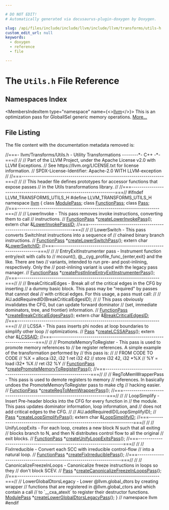 ```yaml
---

# DO NOT EDIT!
# Automatically generated via docusaurus-plugin-doxygen by Doxygen.

slug: /api/files/include/include/llvm/include/llvm/transforms/utils-h
custom_edit_url: null
keywords:
  - doxygen
  - reference
  - file

---
```





# The `Utils.h` File Reference

<DoxygenPage pluginConfig={pluginConfig}>



## Namespaces Index

<MembersIndex>

<MembersIndexItem
  type="namespace"
  name={<><a href="/docs/api/namespaces/llvm">llvm</a></>}>
This is an optimization pass for GlobalISel generic memory operations. <a href="/docs/api/namespaces/llvm/#details">More...</a>
</MembersIndexItem>

</MembersIndex>


## File Listing

The file content with the documentation metadata removed is:

<ProgramListing>

<Link id="l00001" /><CodeLine lineNumber="1"><span class="doxyHighlightComment">//===- llvm/Transforms/Utils.h - Utility Transformations --------&#42;- C++ -&#42;-===//</span></CodeLine>
<Link id="l00002" /><CodeLine lineNumber="2"><span class="doxyHighlightComment">//</span></CodeLine>
<Link id="l00003" /><CodeLine lineNumber="3"><span class="doxyHighlightComment">// Part of the LLVM Project, under the Apache License v2.0 with LLVM Exceptions.</span></CodeLine>
<Link id="l00004" /><CodeLine lineNumber="4"><span class="doxyHighlightComment">// See https://llvm.org/LICENSE.txt for license information.</span></CodeLine>
<Link id="l00005" /><CodeLine lineNumber="5"><span class="doxyHighlightComment">// SPDX-License-Identifier: Apache-2.0 WITH LLVM-exception</span></CodeLine>
<Link id="l00006" /><CodeLine lineNumber="6"><span class="doxyHighlightComment">//</span></CodeLine>
<Link id="l00007" /><CodeLine lineNumber="7"><span class="doxyHighlightComment">//===----------------------------------------------------------------------===//</span></CodeLine>
<Link id="l00008" /><CodeLine lineNumber="8"><span class="doxyHighlightComment">//</span></CodeLine>
<Link id="l00009" /><CodeLine lineNumber="9"><span class="doxyHighlightComment">// This header file defines prototypes for accessor functions that expose passes</span></CodeLine>
<Link id="l00010" /><CodeLine lineNumber="10"><span class="doxyHighlightComment">// in the Utils transformations library.</span></CodeLine>
<Link id="l00011" /><CodeLine lineNumber="11"><span class="doxyHighlightComment">//</span></CodeLine>
<Link id="l00012" /><CodeLine lineNumber="12"><span class="doxyHighlightComment">//===----------------------------------------------------------------------===//</span></CodeLine>
<Link id="l00013" /><CodeLine lineNumber="13"></CodeLine>
<Link id="l00014" /><CodeLine lineNumber="14"><span class="doxyHighlightPreprocessor">#ifndef LLVM&#95;TRANSFORMS&#95;UTILS&#95;H</span></CodeLine>
<Link id="l00015" /><CodeLine lineNumber="15"><span class="doxyHighlightPreprocessor">#define LLVM&#95;TRANSFORMS&#95;UTILS&#95;H</span></CodeLine>
<Link id="l00016" /><CodeLine lineNumber="16"></CodeLine>
<Link id="l00017" /><CodeLine lineNumber="17"><span class="doxyHighlightKeyword">namespace </span><span class="doxyHighlight"><a href="/docs/api/namespaces/llvm">llvm</a> &#123;</span></CodeLine>
<Link id="l00018" /><CodeLine lineNumber="18"></CodeLine>
<Link id="l00019" /><CodeLine lineNumber="19"><span class="doxyHighlightKeyword">class </span><span class="doxyHighlight"><a href="/docs/api/classes/llvm/modulepass">ModulePass</a>;</span></CodeLine>
<Link id="l00020" /><CodeLine lineNumber="20"><span class="doxyHighlightKeyword">class </span><span class="doxyHighlight"><a href="/docs/api/classes/llvm/functionpass">FunctionPass</a>;</span></CodeLine>
<Link id="l00021" /><CodeLine lineNumber="21"><span class="doxyHighlightKeyword">class </span><span class="doxyHighlight"><a href="/docs/api/classes/llvm/pass">Pass</a>;</span></CodeLine>
<Link id="l00022" /><CodeLine lineNumber="22"></CodeLine>
<Link id="l00023" /><CodeLine lineNumber="23"><span class="doxyHighlightComment">//===----------------------------------------------------------------------===//</span></CodeLine>
<Link id="l00024" /><CodeLine lineNumber="24"><span class="doxyHighlightComment">//</span></CodeLine>
<Link id="l00025" /><CodeLine lineNumber="25"><span class="doxyHighlightComment">// LowerInvoke - This pass removes invoke instructions, converting them to call</span></CodeLine>
<Link id="l00026" /><CodeLine lineNumber="26"><span class="doxyHighlightComment">// instructions.</span></CodeLine>
<Link id="l00027" /><CodeLine lineNumber="27"><span class="doxyHighlightComment">//</span></CodeLine>
<Link id="l00028" /><CodeLine lineNumber="28"><span class="doxyHighlight"><a href="/docs/api/classes/llvm/functionpass">FunctionPass</a> &#42;<a href="/docs/api/namespaces/llvm/#a73866a00fb633fea123b83d0dec2c073">createLowerInvokePass</a>();</span></CodeLine>
<Link id="l00029" /><CodeLine lineNumber="29"><span class="doxyHighlightKeyword">extern</span><span class="doxyHighlight"> </span><span class="doxyHighlightKeywordType">char</span><span class="doxyHighlight"> &amp;<a href="/docs/api/namespaces/llvm/#ae7c847a8a8489eb9ee5c282255e2b013">LowerInvokePassID</a>;</span></CodeLine>
<Link id="l00030" /><CodeLine lineNumber="30"></CodeLine>
<Link id="l00031" /><CodeLine lineNumber="31"><span class="doxyHighlightComment">//===----------------------------------------------------------------------===//</span></CodeLine>
<Link id="l00032" /><CodeLine lineNumber="32"><span class="doxyHighlightComment">//</span></CodeLine>
<Link id="l00033" /><CodeLine lineNumber="33"><span class="doxyHighlightComment">// LowerSwitch - This pass converts SwitchInst instructions into a sequence of</span></CodeLine>
<Link id="l00034" /><CodeLine lineNumber="34"><span class="doxyHighlightComment">// chained binary branch instructions.</span></CodeLine>
<Link id="l00035" /><CodeLine lineNumber="35"><span class="doxyHighlightComment">//</span></CodeLine>
<Link id="l00036" /><CodeLine lineNumber="36"><span class="doxyHighlight"><a href="/docs/api/classes/llvm/functionpass">FunctionPass</a> &#42;<a href="/docs/api/namespaces/llvm/#aca2878b6eed339f5ef7c6b983849f405">createLowerSwitchPass</a>();</span></CodeLine>
<Link id="l00037" /><CodeLine lineNumber="37"><span class="doxyHighlightKeyword">extern</span><span class="doxyHighlight"> </span><span class="doxyHighlightKeywordType">char</span><span class="doxyHighlight"> &amp;<a href="/docs/api/namespaces/llvm/#a6befa52763ee29f8df2bd2ea9c3525c7">LowerSwitchID</a>;</span></CodeLine>
<Link id="l00038" /><CodeLine lineNumber="38"></CodeLine>
<Link id="l00039" /><CodeLine lineNumber="39"><span class="doxyHighlightComment">//===----------------------------------------------------------------------===//</span></CodeLine>
<Link id="l00040" /><CodeLine lineNumber="40"><span class="doxyHighlightComment">//</span></CodeLine>
<Link id="l00041" /><CodeLine lineNumber="41"><span class="doxyHighlightComment">// EntryExitInstrumenter pass - Instrument function entry/exit with calls to</span></CodeLine>
<Link id="l00042" /><CodeLine lineNumber="42"><span class="doxyHighlightComment">// mcount(), @&#95;&#95;cyg&#95;profile&#95;func&#95;&#123;enter,exit&#125; and the like. There are two</span></CodeLine>
<Link id="l00043" /><CodeLine lineNumber="43"><span class="doxyHighlightComment">// variants, intended to run pre- and post-inlining, respectively. Only the</span></CodeLine>
<Link id="l00044" /><CodeLine lineNumber="44"><span class="doxyHighlightComment">// post-inlining variant is used with the legacy pass manager.</span></CodeLine>
<Link id="l00045" /><CodeLine lineNumber="45"><span class="doxyHighlightComment">//</span></CodeLine>
<Link id="l00046" /><CodeLine lineNumber="46"><span class="doxyHighlight"><a href="/docs/api/classes/llvm/functionpass">FunctionPass</a> &#42;<a href="/docs/api/namespaces/llvm/#a2fd509a7b8d02df5cd928c81270bf17d">createPostInlineEntryExitInstrumenterPass</a>();</span></CodeLine>
<Link id="l00047" /><CodeLine lineNumber="47"></CodeLine>
<Link id="l00048" /><CodeLine lineNumber="48"><span class="doxyHighlightComment">//===----------------------------------------------------------------------===//</span></CodeLine>
<Link id="l00049" /><CodeLine lineNumber="49"><span class="doxyHighlightComment">//</span></CodeLine>
<Link id="l00050" /><CodeLine lineNumber="50"><span class="doxyHighlightComment">// BreakCriticalEdges - Break all of the critical edges in the CFG by inserting</span></CodeLine>
<Link id="l00051" /><CodeLine lineNumber="51"><span class="doxyHighlightComment">// a dummy basic block. This pass may be &quot;required&quot; by passes that cannot deal</span></CodeLine>
<Link id="l00052" /><CodeLine lineNumber="52"><span class="doxyHighlightComment">// with critical edges. For this usage, a pass must call:</span></CodeLine>
<Link id="l00053" /><CodeLine lineNumber="53"><span class="doxyHighlightComment">//</span></CodeLine>
<Link id="l00054" /><CodeLine lineNumber="54"><span class="doxyHighlightComment">//   AU.addRequiredID(BreakCriticalEdgesID);</span></CodeLine>
<Link id="l00055" /><CodeLine lineNumber="55"><span class="doxyHighlightComment">//</span></CodeLine>
<Link id="l00056" /><CodeLine lineNumber="56"><span class="doxyHighlightComment">// This pass obviously invalidates the CFG, but can update forward dominator</span></CodeLine>
<Link id="l00057" /><CodeLine lineNumber="57"><span class="doxyHighlightComment">// (set, immediate dominators, tree, and frontier) information.</span></CodeLine>
<Link id="l00058" /><CodeLine lineNumber="58"><span class="doxyHighlightComment">//</span></CodeLine>
<Link id="l00059" /><CodeLine lineNumber="59" lineLink="/docs/api/namespaces/llvm/#adf739c5fbb455d7081795a0d48aca215"><span class="doxyHighlight"><a href="/docs/api/classes/llvm/functionpass">FunctionPass</a> &#42;<a href="/docs/api/namespaces/llvm/#adf739c5fbb455d7081795a0d48aca215">createBreakCriticalEdgesPass</a>();</span></CodeLine>
<Link id="l00060" /><CodeLine lineNumber="60"><span class="doxyHighlightKeyword">extern</span><span class="doxyHighlight"> </span><span class="doxyHighlightKeywordType">char</span><span class="doxyHighlight"> &amp;<a href="/docs/api/namespaces/llvm/#ac39b40d3d53e73764f8328bc22eea839">BreakCriticalEdgesID</a>;</span></CodeLine>
<Link id="l00061" /><CodeLine lineNumber="61"></CodeLine>
<Link id="l00062" /><CodeLine lineNumber="62"><span class="doxyHighlightComment">//===----------------------------------------------------------------------===//</span></CodeLine>
<Link id="l00063" /><CodeLine lineNumber="63"><span class="doxyHighlightComment">//</span></CodeLine>
<Link id="l00064" /><CodeLine lineNumber="64"><span class="doxyHighlightComment">// LCSSA - This pass inserts phi nodes at loop boundaries to simplify other loop</span></CodeLine>
<Link id="l00065" /><CodeLine lineNumber="65"><span class="doxyHighlightComment">// optimizations.</span></CodeLine>
<Link id="l00066" /><CodeLine lineNumber="66"><span class="doxyHighlightComment">//</span></CodeLine>
<Link id="l00067" /><CodeLine lineNumber="67"><span class="doxyHighlight"><a href="/docs/api/classes/llvm/pass">Pass</a> &#42;<a href="/docs/api/namespaces/llvm/#a0e50ae453760e391510b61c73a9c9a59">createLCSSAPass</a>();</span></CodeLine>
<Link id="l00068" /><CodeLine lineNumber="68"><span class="doxyHighlightKeyword">extern</span><span class="doxyHighlight"> </span><span class="doxyHighlightKeywordType">char</span><span class="doxyHighlight"> &amp;<a href="/docs/api/namespaces/llvm/#a3e3d3c6d4e33a4f5ca579ee7939f0349">LCSSAID</a>;</span></CodeLine>
<Link id="l00069" /><CodeLine lineNumber="69"></CodeLine>
<Link id="l00070" /><CodeLine lineNumber="70"><span class="doxyHighlightComment">//===----------------------------------------------------------------------===//</span></CodeLine>
<Link id="l00071" /><CodeLine lineNumber="71"><span class="doxyHighlightComment">//</span></CodeLine>
<Link id="l00072" /><CodeLine lineNumber="72"><span class="doxyHighlightComment">// PromoteMemoryToRegister - This pass is used to promote memory references to</span></CodeLine>
<Link id="l00073" /><CodeLine lineNumber="73"><span class="doxyHighlightComment">// be register references. A simple example of the transformation performed by</span></CodeLine>
<Link id="l00074" /><CodeLine lineNumber="74"><span class="doxyHighlightComment">// this pass is:</span></CodeLine>
<Link id="l00075" /><CodeLine lineNumber="75"><span class="doxyHighlightComment">//</span></CodeLine>
<Link id="l00076" /><CodeLine lineNumber="76"><span class="doxyHighlightComment">//        FROM CODE                           TO CODE</span></CodeLine>
<Link id="l00077" /><CodeLine lineNumber="77"><span class="doxyHighlightComment">//   %X = alloca i32, i32 1                 ret i32 42</span></CodeLine>
<Link id="l00078" /><CodeLine lineNumber="78"><span class="doxyHighlightComment">//   store i32 42, i32 &#42;%X</span></CodeLine>
<Link id="l00079" /><CodeLine lineNumber="79"><span class="doxyHighlightComment">//   %Y = load i32&#42; %X</span></CodeLine>
<Link id="l00080" /><CodeLine lineNumber="80"><span class="doxyHighlightComment">//   ret i32 %Y</span></CodeLine>
<Link id="l00081" /><CodeLine lineNumber="81"><span class="doxyHighlightComment">//</span></CodeLine>
<Link id="l00082" /><CodeLine lineNumber="82"><span class="doxyHighlight"><a href="/docs/api/classes/llvm/functionpass">FunctionPass</a> &#42;<a href="/docs/api/namespaces/llvm/#a18287429a6a702fe387ac86d66d3ad26">createPromoteMemoryToRegisterPass</a>();</span></CodeLine>
<Link id="l00083" /><CodeLine lineNumber="83"></CodeLine>
<Link id="l00084" /><CodeLine lineNumber="84"><span class="doxyHighlightComment">//===----------------------------------------------------------------------===//</span></CodeLine>
<Link id="l00085" /><CodeLine lineNumber="85"><span class="doxyHighlightComment">//</span></CodeLine>
<Link id="l00086" /><CodeLine lineNumber="86"><span class="doxyHighlightComment">// RegToMemWrapperPass - This pass is used to demote registers to memory</span></CodeLine>
<Link id="l00087" /><CodeLine lineNumber="87"><span class="doxyHighlightComment">// references. In basically undoes the PromoteMemoryToRegister pass to make cfg</span></CodeLine>
<Link id="l00088" /><CodeLine lineNumber="88"><span class="doxyHighlightComment">// hacking easier.</span></CodeLine>
<Link id="l00089" /><CodeLine lineNumber="89"><span class="doxyHighlightComment">//</span></CodeLine>
<Link id="l00090" /><CodeLine lineNumber="90"><span class="doxyHighlight"><a href="/docs/api/classes/llvm/functionpass">FunctionPass</a> &#42;<a href="/docs/api/namespaces/llvm/#a298985cd6a2cff3108156659a3d8e4e4">createRegToMemWrapperPass</a>();</span></CodeLine>
<Link id="l00091" /><CodeLine lineNumber="91"></CodeLine>
<Link id="l00092" /><CodeLine lineNumber="92"><span class="doxyHighlightComment">//===----------------------------------------------------------------------===//</span></CodeLine>
<Link id="l00093" /><CodeLine lineNumber="93"><span class="doxyHighlightComment">//</span></CodeLine>
<Link id="l00094" /><CodeLine lineNumber="94"><span class="doxyHighlightComment">// LoopSimplify - Insert Pre-header blocks into the CFG for every function in</span></CodeLine>
<Link id="l00095" /><CodeLine lineNumber="95"><span class="doxyHighlightComment">// the module.  This pass updates dominator information, loop information, and</span></CodeLine>
<Link id="l00096" /><CodeLine lineNumber="96"><span class="doxyHighlightComment">// does not add critical edges to the CFG.</span></CodeLine>
<Link id="l00097" /><CodeLine lineNumber="97"><span class="doxyHighlightComment">//</span></CodeLine>
<Link id="l00098" /><CodeLine lineNumber="98"><span class="doxyHighlightComment">//   AU.addRequiredID(LoopSimplifyID);</span></CodeLine>
<Link id="l00099" /><CodeLine lineNumber="99"><span class="doxyHighlightComment">//</span></CodeLine>
<Link id="l00100" /><CodeLine lineNumber="100"><span class="doxyHighlight"><a href="/docs/api/classes/llvm/pass">Pass</a> &#42;<a href="/docs/api/namespaces/llvm/#aeb7682c55116e253e95fcd05564a3c3b">createLoopSimplifyPass</a>();</span></CodeLine>
<Link id="l00101" /><CodeLine lineNumber="101"><span class="doxyHighlightKeyword">extern</span><span class="doxyHighlight"> </span><span class="doxyHighlightKeywordType">char</span><span class="doxyHighlight"> &amp;<a href="/docs/api/namespaces/llvm/#a472515fc67a5fb572afeb00aa2609cca">LoopSimplifyID</a>;</span></CodeLine>
<Link id="l00102" /><CodeLine lineNumber="102"></CodeLine>
<Link id="l00103" /><CodeLine lineNumber="103"><span class="doxyHighlightComment">//===----------------------------------------------------------------------===//</span></CodeLine>
<Link id="l00104" /><CodeLine lineNumber="104"><span class="doxyHighlightComment">//</span></CodeLine>
<Link id="l00105" /><CodeLine lineNumber="105"><span class="doxyHighlightComment">// UnifyLoopExits - For each loop, creates a new block N such that all exiting</span></CodeLine>
<Link id="l00106" /><CodeLine lineNumber="106"><span class="doxyHighlightComment">// blocks branch to N, and then N distributes control flow to all the original</span></CodeLine>
<Link id="l00107" /><CodeLine lineNumber="107"><span class="doxyHighlightComment">// exit blocks.</span></CodeLine>
<Link id="l00108" /><CodeLine lineNumber="108"><span class="doxyHighlightComment">//</span></CodeLine>
<Link id="l00109" /><CodeLine lineNumber="109"><span class="doxyHighlight"><a href="/docs/api/classes/llvm/functionpass">FunctionPass</a> &#42;<a href="/docs/api/namespaces/llvm/#a83ea9f7cadfcfd7fd47bdc2e60496211">createUnifyLoopExitsPass</a>();</span></CodeLine>
<Link id="l00110" /><CodeLine lineNumber="110"></CodeLine>
<Link id="l00111" /><CodeLine lineNumber="111"><span class="doxyHighlightComment">//===----------------------------------------------------------------------===//</span></CodeLine>
<Link id="l00112" /><CodeLine lineNumber="112"><span class="doxyHighlightComment">//</span></CodeLine>
<Link id="l00113" /><CodeLine lineNumber="113"><span class="doxyHighlightComment">// FixIrreducible - Convert each SCC with irreducible control-flow</span></CodeLine>
<Link id="l00114" /><CodeLine lineNumber="114"><span class="doxyHighlightComment">// into a natural loop.</span></CodeLine>
<Link id="l00115" /><CodeLine lineNumber="115"><span class="doxyHighlightComment">//</span></CodeLine>
<Link id="l00116" /><CodeLine lineNumber="116"><span class="doxyHighlight"><a href="/docs/api/classes/llvm/functionpass">FunctionPass</a> &#42;<a href="/docs/api/namespaces/llvm/#a851f3205d9753afe31c59e28645a1084">createFixIrreduciblePass</a>();</span></CodeLine>
<Link id="l00117" /><CodeLine lineNumber="117"></CodeLine>
<Link id="l00118" /><CodeLine lineNumber="118"><span class="doxyHighlightComment">//===----------------------------------------------------------------------===//</span></CodeLine>
<Link id="l00119" /><CodeLine lineNumber="119"><span class="doxyHighlightComment">//</span></CodeLine>
<Link id="l00120" /><CodeLine lineNumber="120"><span class="doxyHighlightComment">// CanonicalizeFreezeInLoops - Canonicalize freeze instructions in loops so they</span></CodeLine>
<Link id="l00121" /><CodeLine lineNumber="121"><span class="doxyHighlightComment">// don&#39;t block SCEV.</span></CodeLine>
<Link id="l00122" /><CodeLine lineNumber="122"><span class="doxyHighlightComment">//</span></CodeLine>
<Link id="l00123" /><CodeLine lineNumber="123"><span class="doxyHighlight"><a href="/docs/api/classes/llvm/pass">Pass</a> &#42;<a href="/docs/api/namespaces/llvm/#adfc6583c55e2bfe1911b869cd8861de9">createCanonicalizeFreezeInLoopsPass</a>();</span></CodeLine>
<Link id="l00124" /><CodeLine lineNumber="124"></CodeLine>
<Link id="l00125" /><CodeLine lineNumber="125"><span class="doxyHighlightComment">//===----------------------------------------------------------------------===//</span></CodeLine>
<Link id="l00126" /><CodeLine lineNumber="126"><span class="doxyHighlightComment">// LowerGlobalDtorsLegacy - Lower @llvm.global&#95;dtors by creating wrapper</span></CodeLine>
<Link id="l00127" /><CodeLine lineNumber="127"><span class="doxyHighlightComment">// functions that are registered in @llvm.global&#95;ctors and which contain a call</span></CodeLine>
<Link id="l00128" /><CodeLine lineNumber="128"><span class="doxyHighlightComment">// to &#96;&#95;&#95;cxa&#95;atexit&#96; to register their destructor functions.</span></CodeLine>
<Link id="l00129" /><CodeLine lineNumber="129" lineLink="/docs/api/namespaces/llvm/#a72bec3f3cf93a5fed57e2de639a2c58e"><span class="doxyHighlight"><a href="/docs/api/classes/llvm/modulepass">ModulePass</a> &#42;<a href="/docs/api/namespaces/llvm/#a72bec3f3cf93a5fed57e2de639a2c58e">createLowerGlobalDtorsLegacyPass</a>();</span></CodeLine>
<Link id="l00130" /><CodeLine lineNumber="130"><span class="doxyHighlight">&#125; </span><span class="doxyHighlightComment">// namespace llvm</span></CodeLine>
<Link id="l00131" /><CodeLine lineNumber="131"></CodeLine>
<Link id="l00132" /><CodeLine lineNumber="132"><span class="doxyHighlightPreprocessor">#endif</span></CodeLine>

</ProgramListing>


</DoxygenPage>
